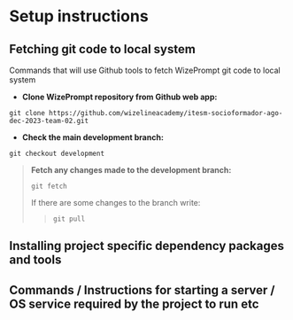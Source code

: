 # Setup instructions

## Fetching git code to local system

Commands that will use Github tools to fetch WizePrompt git code to local system
* **Clone WizePrompt repository from Github web app:**
```node filename="node terminal" {2} copy
git clone https://github.com/wizelineacademy/itesm-socioformador-ago-dec-2023-team-02.git
```
* **Check the main development branch:**
```node filename="node terminal" {2} copy
git checkout development
```
> **Fetch any changes made to the development branch:**
>```node filename="node terminal" {2} copy
>git fetch
>```
> If there are some changes to the branch write:
>   > ```node filename="node terminal" {2} copy
>   > git pull
>   > ```


## Installing project specific dependency packages and tools

## Commands / Instructions for starting a server / OS service required by the project to run etc
